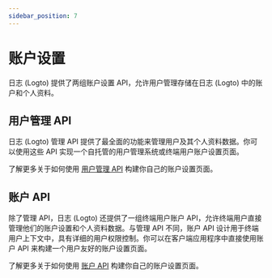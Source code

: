 ```yaml
---
sidebar_position: 7
---
```


# 账户设置

日志 (Logto) 提供了两组账户设置 API，允许用户管理存储在日志 (Logto) 中的账户和个人资料。

## 用户管理 API

日志 (Logto) 管理 API 提供了最全面的功能来管理用户及其个人资料数据。你可以使用这些 API 实现一个自托管的用户管理系统或终端用户账户设置页面。

了解更多关于如何使用 [用户管理 API](/end-user-flows/account-settings/by-management-api) 构建你自己的账户设置页面。

## 账户 API

除了管理 API，日志 (Logto) 还提供了一组终端用户账户 API，允许终端用户直接管理他们的账户设置和个人资料数据。与管理 API 不同，账户 API 设计用于终端用户上下文中，具有详细的用户权限控制。你可以在客户端应用程序中直接使用账户 API 来构建一个用户友好的账户设置页面。

了解更多关于如何使用 [账户 API](/end-user-flows/account-settings/by-account-api) 构建你自己的账户设置页面。
